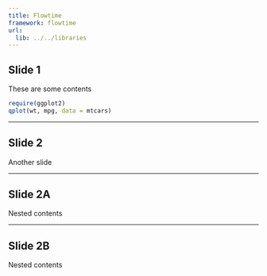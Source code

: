 ```yaml
---
title: Flowtime
framework: flowtime
url:
  lib: ../../libraries
---
```


## Slide 1

These are some contents

```r
require(ggplot2)
qplot(wt, mpg, data = mtcars)
```


---

## Slide 2

Another slide

***

## Slide 2A

Nested contents

***

## Slide 2B

Nested contents
